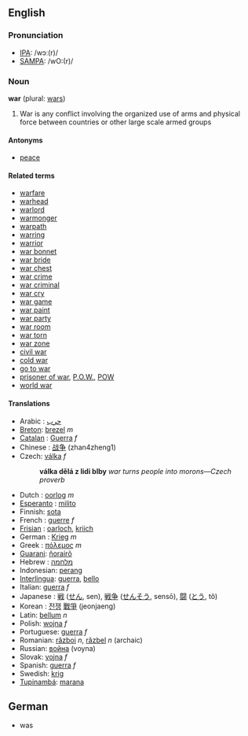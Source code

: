 ==English==

===Pronunciation===
*[[w:IPA|IPA]]: /wɔː(r)/
*[[w:SAMPA|SAMPA]]: /wO:(r)/

===Noun===
'''war''' (plural: [[wars]])

#War is any conflict involving the organized use of arms and physical force between countries or other large scale armed groups

====Antonyms====
*[[peace]]

====Related terms====
*[[warfare]]
*[[warhead]]
*[[warlord]]
*[[warmonger]]
*[[warpath]]
*[[warring]]
*[[warrior]]
*[[war bonnet]]
*[[war bride]]
*[[war chest]]
*[[war crime]]
*[[war criminal]]
*[[war cry]]
*[[war game]]
*[[war paint]]
*[[war party]]
*[[war room]]
*[[war torn]]
*[[war zone]]
*[[civil war]]
*[[cold war]]
*[[go to war]]
*[[prisoner of war]], [[P.O.W.]], [[POW]]
*[[world war]]

====Translations====
*Arabic : [[حرب]]
*[[Breton]]: [[brezel]] ''m''
*[[Catalan]] : [[Guerra]] ''f''
*Chinese : [[战争]] (zhan4zheng1)
*Czech: [[válka]] ''f''
*: '''válka dělá z lidi blby''' ''war turns people into morons&mdash;Czech proverb''
*Dutch : [[oorlog]] ''m''
*[[Esperanto]] : [[milito]]
*Finnish: [[sota]]
*French : [[guerre]] ''f''
*[[Frisian]] : [[oarloch]], [[kriich]]
*German : [[Krieg]] ''m''
*Greek : [[πόλεμος]] ''m''
*[[Guarani]]: [[ñorairõ]]
*Hebrew : [[מלחמה]]
*Indonesian: [[perang]]
*[[Interlingua]]: [[guerra]], [[bello]]
*Italian: [[guerra]] ''f''
*Japanese : [[戦]] ([[せん]], sen), [[戦争]] ([[せんそう]], sensō), [[闘]] ([[とう]], tô)
*Korean : [[전쟁]] [[戰爭]] (jeonjaeng)
*Latin: [[bellum]] ''n''
*Polish: [[wojna]] ''f''
*Portuguese: [[guerra]] ''f''
*Romanian: [[război]] ''n'', [[răzbel]] ''n'' (archaic)
*Russian: [[война]] (voyna)
*Slovak: [[vojna]] ''f''
*Spanish: [[guerra]] ''f''
*Swedish: [[krig]]
*[[Tupinambá]]: [[marana]]

==German==
* was